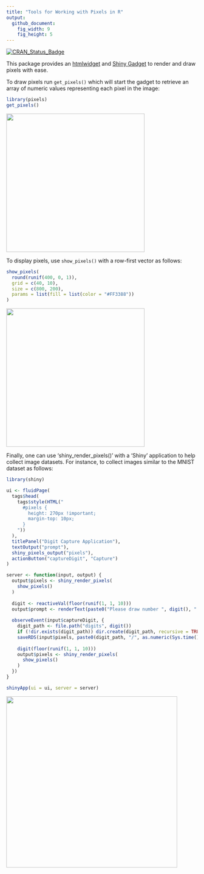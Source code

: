 ```yaml
---
title: "Tools for Working with Pixels in R"
output:
  github_document:
    fig_width: 9
    fig_height: 5
---
```


[![CRAN_Status_Badge](https://www.r-pkg.org/badges/version/pixels)](https://cran.r-project.org/package=pixels)

This package provides an [htmlwidget](http://www.htmlwidgets.org/) and [Shiny Gadget](https://shiny.rstudio.com/articles/gadgets.html) to render and draw
pixels with ease.

To draw pixels run `get_pixels()` which will start the gadget to 
retrieve an array of numeric values representing each pixel in the image:

```r
library(pixels)
get_pixels()
```

<img src="tools/readme/get_pixels.gif" width=364 />

To display pixels, use `show_pixels()` with a row-first vector as
follows:

```r
show_pixels(
  round(runif(400, 0, 1)),
  grid = c(40, 10),
  size = c(800, 200),
  params = list(fill = list(color = "#FF3388"))
)
```

<img src="tools/readme/show_pixels.png" width=364 />

Finally, one can use 'shiny_render_pixels()' with a 'Shiny' application to help
collect image datasets. For instance, to collect images similar to the MNIST
dataset as follows:

```r
library(shiny)

ui <- fluidPage(
  tags$head(
    tags$style(HTML("
      #pixels {
        height: 270px !important;
        margin-top: 10px;
      }
    "))
  ),
  titlePanel("Digit Capture Application"),
  textOutput("prompt"),
  shiny_pixels_output("pixels"),
  actionButton("captureDigit", "Capture")
)

server <- function(input, output) {
  output$pixels <- shiny_render_pixels(
    show_pixels()
  )
  
  digit <- reactiveVal(floor(runif(1, 1, 10)))
  output$prompt <- renderText(paste0("Please draw number ", digit(), ":"))
  
  observeEvent(input$captureDigit, {
    digit_path <- file.path("digits", digit())
    if (!dir.exists(digit_path)) dir.create(digit_path, recursive = TRUE)
    saveRDS(input$pixels, paste0(digit_path, "/", as.numeric(Sys.time()), ".rds"))
    
    digit(floor(runif(1, 1, 10)))
    output$pixels <- shiny_render_pixels(
      show_pixels()
    )
  })
}

shinyApp(ui = ui, server = server)
```

<img src="tools/readme/shiny_app.png" width=450 />